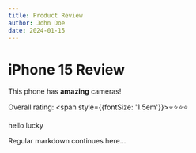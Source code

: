 ```yaml
---
title: Product Review
author: John Doe
date: 2024-01-15
---
```


# iPhone 15 Review

This phone has **amazing** cameras!

Overall rating: <span style={{fontSize: '1.5em'}}>⭐⭐⭐⭐</span>

<div className="bg-blue-500">hello lucky</div>

Regular markdown continues here...